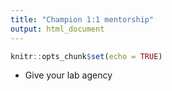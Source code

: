 ```yaml
---
title: "Champion 1:1 mentorship"
output: html_document
---
```


```r
knitr::opts_chunk$set(echo = TRUE)
```

- Give your lab agency
